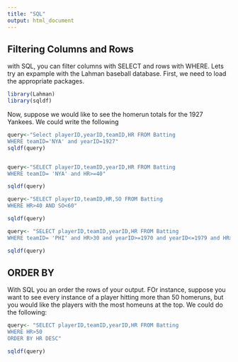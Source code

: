 ```yaml
---
title: "SQL"
output: html_document
---
```

## Filtering Columns and Rows

with SQL, you can filter columns with SELECT and rows with WHERE.  Lets try an expample with the Lahman baseball database. First, we need to load the appropriate packages. 
```r
library(Lahman)
library(sqldf)
```
Now, suppose we would like to see the homerun totals for the 1927 Yankees. We could write the following

```r
query<-"Select playerID,yearID,teamID,HR FROM Batting 
WHERE teamID='NYA' and yearID=1927"
sqldf(query)



```

```r
query<-"SELECT playerID,teamID,yearID,HR FROM Batting 
WHERE teamID= 'NYA' and HR>=40"

sqldf(query)
```

```r
query<-"SELECT playerID,teamID,HR,SO FROM Batting
WHERE HR>40 AND SO<60"

sqldf(query)
```

```r
query<- "SELECT playerID,teamID,yearID,HR FROM Batting
WHERE teamID= 'PHI' and HR>30 and yearID>=1970 and yearID<=1979 and HR>30"

sqldf(query)
```

## ORDER BY

With SQL you an order the rows of your output. FOr instance, suppose you want to see every instance of a player hitting more than 50 homeruns, but you would like the players with the most homeuns at the top. We could do the following:

```r
query<- "SELECT playerID,teamID,yearID,HR FROM Batting
WHERE HR>50
ORDER BY HR DESC"

sqldf(query)
```

